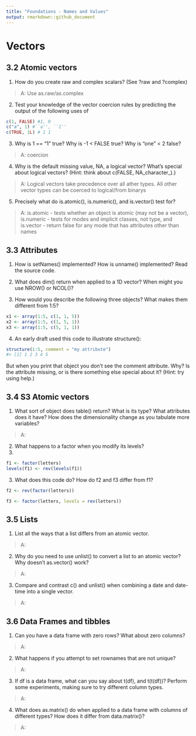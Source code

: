 ```yaml
---
title: "Foundations - Names and Values"
output: rmarkdown::github_document
---
```


# Vectors #

## 3.2 Atomic vectors  ##


1. How do you create raw and complex scalars? (See ?raw and ?complex)

> A: Use as.raw/as.complex


2. Test your knowledge of the vector coercion rules by predicting the output of the following uses of 

```r
c(1, FALSE) #1, 0
c("a", 1) #``a'', ``1''
c(TRUE, 1L) # 1 1 
``` 
3. Why is 1 == "1" true? Why is -1 < FALSE true? Why is "one" < 2 false?

> A: coercion


4. Why is the default missing value, NA, a logical vector? What’s special about logical vectors? (Hint: think about c(FALSE, NA_character_).)

> A: Logical vectors take precedence over all ather types. All other vector types can be coerced to logical/from binarys


5. Precisely what do is.atomic(), is.numeric(), and is.vector() test for?
 
> A: is.atomic - tests whether an object is atomic (may not be a vector), is.numeric - tests for modes and implicit classes, not type, and 
   is.vector - return false for any mode that has attributes other than names

## 3.3 Attributes  ##

1. How is setNames() implemented? How is unname() implemented? Read the source code.

2. What does dim() return when applied to a 1D vector? When might you use NROW() or NCOL()?

3. How would you describe the following three objects? What makes them different from 1:5?

```r
x1 <- array(1:5, c(1, 1, 5))
x2 <- array(1:5, c(1, 5, 1))
x3 <- array(1:5, c(5, 1, 1))
```

4. An early draft used this code to illustrate structure():

```r
structure(1:5, comment = "my attribute")
#> [1] 1 2 3 4 5
```
But when you print that object you don’t see the comment attribute. Why? Is the attribute missing, or is there something else special about it? (Hint: try using help.)


## 3.4 S3 Atomic vectors  ##

1. What sort of object does table() return? What is its type? What attributes does it have? How does the dimensionality change as you tabulate more variables?

> A:

2. What happens to a factor when you modify its levels?
3. 
```r
f1 <- factor(letters)
levels(f1) <- rev(levels(f1))
```

3. What does this code do? How do f2 and f3 differ from f1?

```r
f2 <- rev(factor(letters))

f3 <- factor(letters, levels = rev(letters))

```
## 3.5 Lists  ##

1. List all the ways that a list differs from an atomic vector.

> A:

2. Why do you need to use unlist() to convert a list to an atomic vector? Why doesn’t as.vector() work?

> A:

3. Compare and contrast c() and unlist() when combining a date and date-time into a single vector.

> A:


## 3.6 Data Frames and tibbles  ##


1. Can you have a data frame with zero rows? What about zero columns?

> A:

2. What happens if you attempt to set rownames that are not unique?

> A:

3. If df is a data frame, what can you say about t(df), and t(t(df))? Perform some experiments, making sure to try different column types.

> A:

 4. What does as.matrix() do when applied to a data frame with columns of different types? How does it differ from data.matrix()?

> A:
